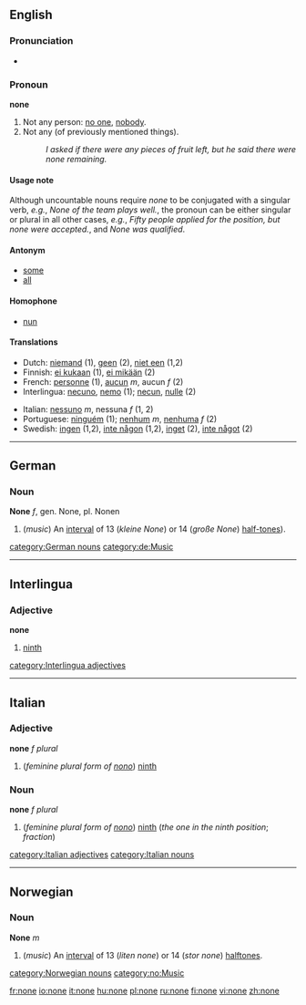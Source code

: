 ==English==

{{rank|suppose|else|entered|505|none|river|change|happy}}

===Pronunciation===
*{{audio|en-us-none.ogg|Audio (US)}}

===Pronoun===
'''none'''
# Not any person: [[no one]], [[nobody]].
# Not any (of previously mentioned things).
#: ''I asked if there were any pieces of fruit left, but he said there were none remaining.''

====Usage note====
Although uncountable nouns require ''none'' to be conjugated with a singular verb, ''e.g.'', ''None of the team plays well.'', the pronoun can be either singular or plural in all other cases, ''e.g.'', ''Fifty people applied for the position, but none were accepted.'', and ''None was qualified''.

====Antonym====
*[[some]]
*[[all]]

====Homophone====
*[[nun]]

====Translations====
{{top}}
*Dutch: [[niemand]] (1), [[geen]] (2), [[niet een]] (1,2)
*Finnish: [[ei kukaan]] (1), [[ei mikään]] (2)
*French: [[personne]] (1), [[aucun]] ''m'', aucun ''f'' (2)
*Interlingua: [[necuno]], [[nemo]] (1); [[necun]], [[nulle]] (2)
{{mid}}
*Italian: [[nessuno]] ''m'', nessuna ''f'' (1, 2)
*Portuguese: [[ninguém]] (1); [[nenhum]] ''m'', [[nenhuma]] ''f'' (2)
*Swedish: [[ingen]] (1,2), [[inte någon]] (1,2), [[inget]] (2), [[inte något]] (2)
{{bottom}}

----

==German==
===Noun===
'''None''' ''f'', gen. None, pl. Nonen

# (''music'') An [[interval]] of 13 (''kleine None'') or 14 (''große None'') [[half-tone]]s).

[[category:German nouns]]
[[category:de:Music]]

----

==Interlingua==
===Adjective===
'''none'''
# [[ninth]]

[[category:Interlingua adjectives]]

----

==Italian==
===Adjective===
'''none''' ''f plural''

#(''feminine plural form of [[nono#Italian|nono]]'') [[ninth]]

===Noun===
'''none''' ''f plural''

#(''feminine plural form  of [[nono#Italian|nono]]'') [[ninth]] (''the one in the ninth position''; ''fraction'')

[[category:Italian adjectives]]
[[category:Italian nouns]]

----

==Norwegian==
===Noun===
'''None''' ''m''

# (''music'') An [[interval]] of 13 (''liten none'') or 14 (''stor none'') [[halftone]]s.

[[category:Norwegian nouns]]
[[category:no:Music]]

[[fr:none]]
[[io:none]]
[[it:none]]
[[hu:none]]
[[pl:none]]
[[ru:none]]
[[fi:none]]
[[vi:none]]
[[zh:none]]